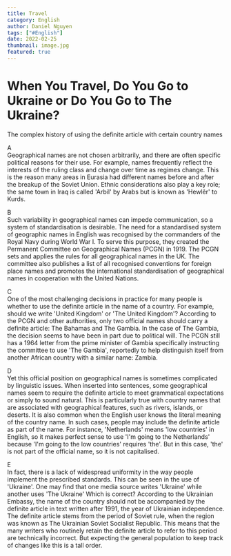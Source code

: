 ```yaml
---
title: Travel
category: English
author: Daniel Nguyen
tags: ["#English"]
date: 2022-02-25
thumbnail: image.jpg
featured: true
---
```


# When You Travel, Do You Go to Ukraine or Do You Go to The Ukraine?

The complex history of using the definite article with certain country names

A   
Geographical names are not chosen arbitrarily, and there are often specific political reasons for their use. For example, names frequently reflect the
interests of the ruling class and change over time as regimes change. This is the reason many areas in Eurasia had different names before and after the
breakup of the Soviet Union. Ethnic considerations also play a key role; the same town in Iraq is called 'Arbil' by Arabs but is known as 'Hewlêr' to Kurds.

B   
Such variability in geographical names can impede communication, so a system of standardisation is desirable. The need for a standardised system of geographic
names in English was recognised by the commanders of the Royal Navy during World War I. To serve this purpose, they created the Permanent Committee on
Geographical Names (PCGN) in 1919. The PCGN sets and applies the rules for all geographical names in the UK. The committee also publishes a list of all
recognised conventions for foreign place names and promotes the international standardisation of geographical names in cooperation with the United Nations.

C   
One of the most challenging decisions in practice for many people is whether to use the definite article in the name of a country. For example, should we
write 'United Kingdom' or 'The United Kingdom'? According to the PCGN and other authorities, only two official names should carry a definite article: The
Bahamas and The Gambia. In the case of The Gambia, the decision seems to have been in part due to political will. The PCGN still has a 1964 letter from
the prime minister of Gambia specifically instructing the committee to use 'The Gambia', reportedly to help distinguish itself from another African country
with a similar name: Zambia.

D   
Yet this official position on geographical names is sometimes complicated by linguistic issues. When inserted into sentences, some geographical names seem
to require the definite article to meet grammatical expectations or simply to sound natural. This is particularly true with country names that are associated
with geographical features, such as rivers, islands, or deserts. It is also common when the English user knows the literal meaning of the country name. In
such cases, people may include the definite article as part of the name. For instance, 'Netherlands' means 'low countries' in English, so it makes perfect
sense to use 'I'm going to the Netherlands' because 'I'm going to the low countries' requires 'the'. But in this case, 'the' is not part of the official
name, so it is not capitalised.

E   
In fact, there is a lack of widespread uniformity in the way people implement the prescribed standards. This can be seen in the use of 'Ukraine'. One may find
that one media source writes 'Ukraine' while another uses 'The Ukraine' Which is correct? According to the Ukrainian Embassy, the name of the country should
not be accompanied by the definite article in text written after 1991, the year of Ukrainian independence. The definite article stems from the period of Soviet
rule, when the region was known as The Ukrainian Soviet Socialist Republic. This means that the many writers who routinely retain the definite article to refer
to this period are technically incorrect. But expecting the general population to keep track of changes like this is a tall order.

